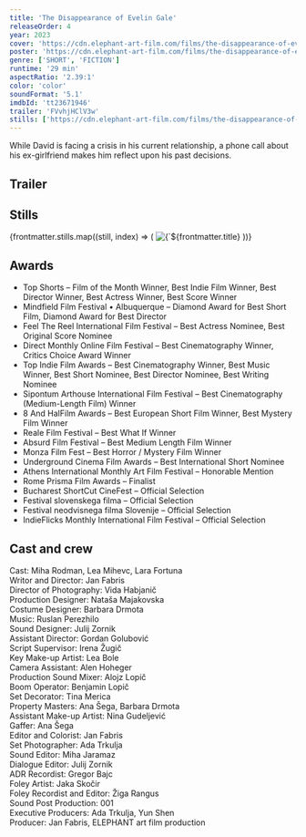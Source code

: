 ```yaml
---
title: 'The Disappearance of Evelin Gale'
releaseOrder: 4
year: 2023
cover: 'https://cdn.elephant-art-film.com/films/the-disappearance-of-evelin-gale/still_59.png'
poster: 'https://cdn.elephant-art-film.com/films/the-disappearance-of-evelin-gale/poster.png'
genre: ['SHORT', 'FICTION']
runtime: '29 min'
aspectRatio: '2.39:1'
color: 'color'
soundFormat: '5.1'
imdbId: 'tt23671946'
trailer: 'FVvhjHClV3w'
stills: ['https://cdn.elephant-art-film.com/films/the-disappearance-of-evelin-gale/still_03.png', 'https://cdn.elephant-art-film.com/films/the-disappearance-of-evelin-gale/still_04.png', 'https://cdn.elephant-art-film.com/films/the-disappearance-of-evelin-gale/still_13.png', 'https://cdn.elephant-art-film.com/films/the-disappearance-of-evelin-gale/still_17.png', 'https://cdn.elephant-art-film.com/films/the-disappearance-of-evelin-gale/still_18.png', 'https://cdn.elephant-art-film.com/films/the-disappearance-of-evelin-gale/still_19.png', 'https://cdn.elephant-art-film.com/films/the-disappearance-of-evelin-gale/still_23.png', 'https://cdn.elephant-art-film.com/films/the-disappearance-of-evelin-gale/still_37.png', 'https://cdn.elephant-art-film.com/films/the-disappearance-of-evelin-gale/still_39.png', 'https://cdn.elephant-art-film.com/films/the-disappearance-of-evelin-gale/still_59.png', 'https://cdn.elephant-art-film.com/films/the-disappearance-of-evelin-gale/still_61.png']
---
```



While David is facing a crisis in his current relationship, a phone call about his ex-girlfriend makes him reflect upon his past decisions.

<h2>Trailer</h2>

<YouTube id={frontmatter.trailer} class="md:mx-24 xl:mx-12 my-6" />

<h2>Stills</h2>

<div class="grid grid-cols-1 sm:grid-cols-2 lg:grid-cols-3 gap-2">
    {frontmatter.stills.map((still, index) => (
        <img src={still} alt={`${frontmatter.title} - Still ${index}`} class="!my-0" />
    ))}
</div>

<h2>Awards</h2>

- Top Shorts – Film of the Month Winner, Best Indie Film Winner, Best Director Winner, Best Actress Winner, Best Score Winner
- Mindfield Film Festival • Albuquerque – Diamond Award for Best Short Film, Diamond Award for Best Director
- Feel The Reel International Film Festival – Best Actress Nominee, Best Original Score Nominee
- Direct Monthly Online Film Festival – Best Cinematography Winner, Critics Choice Award Winner
- Top Indie Film Awards – Best Cinematography Winner, Best Music Winner, Best Short Nominee, Best Director Nominee, Best Writing Nominee
- Sipontum Arthouse International Film Festival – Best Cinematography (Medium-Length Film) Winner
- 8 And HalFilm Awards – Best European Short Film Winner, Best Mystery Film Winner
- Reale Film Festival – Best What If Winner
- Absurd Film Festival – Best Medium Length Film Winner
- Monza Film Fest – Best Horror / Mystery Film Winner
- Underground Cinema Film Awards – Best International Short Nominee
- Athens International Monthly Art Film Festival – Honorable Mention
- Rome Prisma Film Awards – Finalist
- Bucharest ShortCut CineFest – Official Selection
- Festival slovenskega filma – Official Selection
- Festival neodvisnega filma Slovenije – Official Selection
- IndieFlicks Monthly International Film Festival – Official Selection


<h2>Cast and crew</h2>

<span class="font-light">Cast:</span> Miha Rodman, Lea Mihevc, Lara Fortuna  
<span class="font-light">Writor and Director:</span> Jan Fabris  
<span class="font-light">Director of Photography:</span> Vida Habjanič  
<span class="font-light">Production Designer:</span> Nataša Majakovska  
<span class="font-light">Costume Designer:</span> Barbara Drmota  
<span class="font-light">Music:</span> Ruslan Perezhilo  
<span class="font-light">Sound Designer:</span> Julij Zornik  
<span class="font-light">Assistant Director:</span> Gordan Golubović  
<span class="font-light">Script Supervisor:</span> Irena Žugič  
<span class="font-light">Key Make-up Artist:</span> Lea Bole  
<span class="font-light">Camera Assistant:</span> Alen Hoheger  
<span class="font-light">Production Sound Mixer:</span> Alojz Lopič  
<span class="font-light">Boom Operator:</span> Benjamin Lopič  
<span class="font-light">Set Decorator:</span> Tina Merica  
<span class="font-light">Property Masters:</span> Ana Šega, Barbara Drmota  
<span class="font-light">Assistant Make-up Artist:</span> Nina Gudeljević  
<span class="font-light">Gaffer:</span> Ana Šega  
<span class="font-light">Editor and Colorist:</span> Jan Fabris  
<span class="font-light">Set Photographer:</span> Ada Trkulja  
<span class="font-light">Sound Editor:</span> Miha Jaramaz  
<span class="font-light">Dialogue Editor:</span> Julij Zornik  
<span class="font-light">ADR Recordist:</span> Gregor Bajc  
<span class="font-light">Foley Artist:</span> Jaka Skočir  
<span class="font-light">Foley Recordist and Editor:</span> Žiga Rangus  
<span class="font-light">Sound Post Production:</span> 001  
<span class="font-light">Executive Producers:</span> Ada Trkulja, Yun Shen  
<span class="font-light">Producer:</span> Jan Fabris, ELEPHANT art film production  

